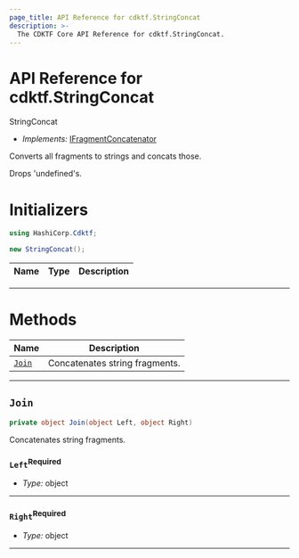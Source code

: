 ```yaml
---
page_title: API Reference for cdktf.StringConcat
description: >-
  The CDKTF Core API Reference for cdktf.StringConcat.
---
```


<!-- This file is generated through yarn generate-docs -->

# API Reference for cdktf.StringConcat

   StringConcat <a name="StringConcat" id="cdktf.StringConcat"></a>
  
  - *Implements:* <a href="#cdktf.IFragmentConcatenator">IFragmentConcatenator</a>
  
  Converts all fragments to strings and concats those.
  
  Drops 'undefined's.
  
  # Initializers <a name="Initializers" id="cdktf.StringConcat.Initializer"></a>
  
  ```csharp
  using HashiCorp.Cdktf;
  
  new StringConcat();
  ```
  
  | **Name** | **Type** | **Description** |
  | --- | --- | --- |
  
  ---
  
  # Methods <a name="Methods" id="Methods"></a>
  
  | **Name** | **Description** |
  | --- | --- |
  | <code><a href="#cdktf.StringConcat.join">Join</a></code> | Concatenates string fragments. |
  
  ---
  
  ## `Join` <a name="Join" id="cdktf.StringConcat.join"></a>
  
  ```csharp
  private object Join(object Left, object Right)
  ```
  
  Concatenates string fragments.
  
  ### `Left`<sup>Required</sup> <a name="Left" id="cdktf.StringConcat.join.parameter.left"></a>
  
  - *Type:* object
  
  ---
  
  ### `Right`<sup>Required</sup> <a name="Right" id="cdktf.StringConcat.join.parameter.right"></a>
  
  - *Type:* object
  
  ---
  
  
  
  
